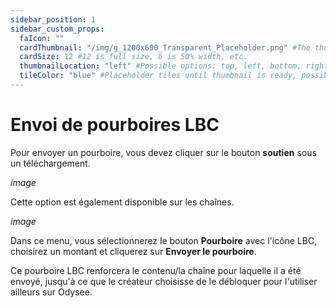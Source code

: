 ---
sidebar_position: 1
sidebar_custom_props:
  faIcon: ""
  cardThumbnail: "/img/g_1200x600_Transparent_Placeholder.png" #The thumbnail on the category card.
  cardSize: 12 #12 is full size, 6 is 50% width, etc.
  thumbnailLocation: "left" #Possible options: top, left, bottom, right, none
  tileColor: "blue" #Placeholder tiles until thumbnail is ready, possible options: blue, cream, darkpurple, lightpurple, mauve, orange, pink, none
---

# Envoi de pourboires LBC

Pour envoyer un pourboire, vous devez cliquer sur le bouton **soutien** sous un téléchargement.

*image*

Cette option est également disponible sur les chaînes.

*image*

Dans ce menu, vous sélectionnerez le bouton **Pourboire** avec l'icône LBC, choisirez un montant et cliquerez sur **Envoyer le pourboire**.

Ce pourboire LBC renforcera le contenu/la chaîne pour laquelle il a été envoyé, jusqu'à ce que le créateur choisisse de le débloquer pour l'utiliser ailleurs sur Odysee.
